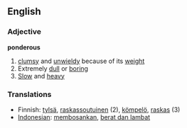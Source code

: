 ==English==
=== Adjective ===

'''ponderous'''
# [[clumsy]] and [[unwieldy]] because of its [[weight]]
# Extremely [[dull]] or [[boring]]
# [[Slow]] and [[heavy]]

=== Translations ===
*Finnish: [[tylsä]], [[raskassoutuinen]] (2), [[kömpelö]], [[raskas]] (3)
*[[Indonesian]]: [[bosan|membosankan]], [[berat dan lambat]]